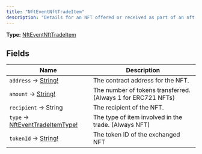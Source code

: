 ```yaml
---
title: "NftEventNftTradeItem"
description: "Details for an NFT offered or received as part of an nft trade."
---
```


**Type:** [NftEventNftTradeItem](/api-reference/types/nfteventnfttradeitem)

## Fields

| Name | Description |
|------|-------------|
| `address` → [String!](/api-reference/types/string) | The contract address for the NFT. |
| `amount` → [String!](/api-reference/types/string) | The number of tokens transferred. (Always 1 for ERC721 NFTs) |
| `recipient` → String | The recipient of the NFT. |
| `type` → [NftEventTradeItemType!](/api-reference/types/nfteventtradeitemtype) | The type of item involved in the trade. (Always NFT) |
| `tokenId` → [String!](/api-reference/types/string) | The token ID of the exchanged NFT |

